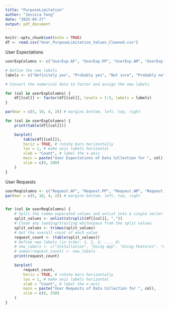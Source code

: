 ```yaml
---
title: "PurposeLimitation"
author: "Jessica Tong"
date: "2025-04-27"
output: pdf_document
---
```


```r
knitr::opts_chunk$set(echo = TRUE)
df <- read.csv("User_PurposeLimitation_Values_Cleaned.csv")
```

User Expectations

```r
userExpColumns <- c("UserExp.AF", "UserExp.PP", "UserExp.AM", "UserExp.AL")

# Define the new labels
labels <- c("Definitely yes", "Probably yes", "Not sure", "Probably no", "Definitely not")

# Convert the numerical data to factor and assign the new labels

for (col in userExpColumns) {
    df[[col]] <- factor(df[[col]], levels = 1:5, labels = labels)
}
```

```r
par(mar = c(5, 10, 4, 2)) # margins bottom, left, top, right

for (col in userExpColumns) {
    print(table(df[[col]]))

    barplot(
        table(df[[col]]),
        horiz = TRUE, # rotate bars horizontally
        las = 1, # make axis labels horizontal
        xlab = "Count", # label the x-axis
        main = paste("User Expectations of Data Collection for ", col),
        xlim = c(0, 200)
    )
}
```

User Requests

```r
userReqColumns <- c("Request.AF", "Request.PP", "Request.AM", "Request.AL")
par(mar = c(5, 10, 4, 2)) # margins bottom, left, top, right


for (col in userReqColumns) {
    # Split the comma-separated values and unlist into a single vector
    split_values <- unlist(strsplit(df[[col]], ","))
    # Clean any leading/trailing whitespace from the split values
    split_values <- trimws(split_values)
    # Get the overall count of each value
    request_count <- (table(split_values))
    # Define new labels (in order: 1, 2, 3, ..., 8)
    # new_labels <- c("Installation", "Using App", "Using Features", "Account", "Terms and Conditions", "Settings", "Opt-in", "Messaging Directly")
    # names(request_count) <- new_labels
    print(request_count)

    barplot(
        request_count,
        horiz = TRUE, # rotate bars horizontally
        las = 1, # make axis labels horizontal
        xlab = "Count", # label the x-axis
        main = paste("User Requests of Data Collection for ", col),
        xlim = c(0, 250)
    )
}
```
